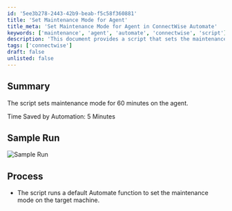 ```yaml
---
id: '5ee3b278-2443-42b9-beab-f5c58f360881'
title: 'Set Maintenance Mode for Agent'
title_meta: 'Set Maintenance Mode for Agent in ConnectWise Automate'
keywords: ['maintenance', 'agent', 'automate', 'connectwise', 'script']
description: 'This document provides a script that sets the maintenance mode for 60 minutes on the agent in ConnectWise Automate, saving time and streamlining processes. It includes a sample run and an overview of the process involved in executing the script.'
tags: ['connectwise']
draft: false
unlisted: false
---
```

## Summary

The script sets maintenance mode for 60 minutes on the agent.

Time Saved by Automation: 5 Minutes

## Sample Run

![Sample Run](../../../static/img/Maintenance-Mode---Set-60-min/image_1.png)

## Process

- The script runs a default Automate function to set the maintenance mode on the target machine.











